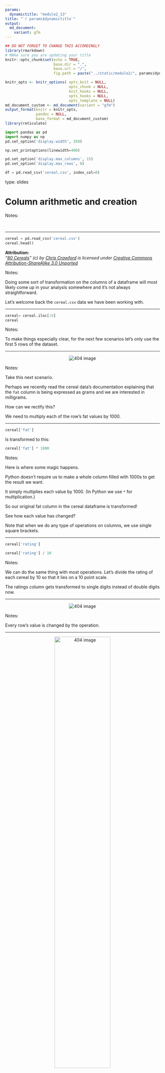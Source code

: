 ```yaml
---
params:
  dynamictitle: "module2_13"
title: "`r params$dynamictitle`"
output: 
  md_document:
    variant: gfm
---
```



```r
## DO NOT FORGET TO CHANGE THIS ACCORDINGLY 
library(rmarkdown)
# MAke sure you are updating your title 
knitr::opts_chunk$set(echo = TRUE,
                      base.dir = ".", 
                      base.url = "/",
                      fig.path = paste("../static/module2/", params$dynamictitle,"/", sep = ""))

knitr_opts <- knitr_options( opts_knit = NULL,
                             opts_chunk = NULL,
                             knit_hooks = NULL,
                             opts_hooks = NULL,
                             opts_template = NULL)
md_document_custom <- md_document(variant = "gfm")
output_format(knitr = knitr_opts,
              pandoc = NULL,
              base_format = md_document_custom)
library(reticulate)

```


```python
import pandas as pd
import numpy as np
pd.set_option('display.width', 350)

np.set_printoptions(linewidth=400)

pd.set_option('display.max_columns', 15)
pd.set_option('display.max_rows', 8)

df = pd.read_csv('cereal.csv', index_col=0)
```

type: slides


# Column arithmetic and creation


Notes: 

<br>

---


```python
cereal = pd.read_csv('cereal.csv')
cereal.head()
```

**Attribution:**     
_“[80 Cereals](https://www.kaggle.com/crawford/80-cereals/)” (c) by [Chris Crawford](https://www.linkedin.com/in/crawforc3/) is licensed under [Creative Commons Attribution-ShareAlike 3.0 Unported](http://creativecommons.org/licenses/by-sa/3.0/)_


Notes: 

Doing some sort of transformation on the columns of a dataframe will most likely come up in your analysis somewhere and it's not always straightforward.

Let's welcome back the `cereal.csv` data we have been working with. 

---


```python
cereal= cereal.iloc[:5]
cereal
```



Notes: 

To make things especially clear, for the next few scenarios let's only use the first 5 rows of the dataset.

---

<center> <img src='/module2/times1000.png'  alt="404 image" /></center>


Notes:

Take this next scenario. 

Perhaps we recently read the cereal data's documentation explaining that the `fat` column is being expressed as grams and we are interested in milligrams.   

How can we rectify this?

We need to multiply each of the row's fat values by 1000.

---



```python
cereal['fat']
```

Is transformed to this: 

```python
cereal['fat'] * 1000
```


Notes: 

Here is where some magic happens. 

Python doesn't require us to make a whole column filled with 1000s to get the result we want. 

It simply multiplies each value by 1000. 
(In Python we use `*` for multiplication.)

So our original fat column in the cereal dataframe is transformed! 

See how each value has changed?

Note that when we do any type of operations on columns, we use single square brackets.

---

```python
cereal['rating'] 
```

```python
cereal['rating'] / 10
```


Notes: 

We can do the same thing with most operations.
Let's divide the rating of each cereal by 10 so that it lies on a 10 point scale.   

The ratings column gets transformed to single digits instead of double digits now.

---

<center> <img src='/module2/divide10.png'  alt="404 image" /></center>


Notes: 

Every row's value is changed by the operation.

---

<center> <img src='/module2/sugarcups.png'  width="60%" alt="404 image" /></center>



```python
cereal['sugars'] / cereal['cups']
```




Notes:

We are not limited to simply taking a column and transforming it by a single number, say by multiplying or dividing. We can do operations involving multiple columns as well. Perhaps we wanted to know the amount of sugar (`sugar`) per cup of cereal (`cups`).  

The expected result would look something like this diagram. 

Remember that with any column operation we use only single square brackets on our columns.  

To get our desired output of sugar content per cup our code looks like this.

Each sugar row value is divided by its corresponding cups value.

---

```python
cereal[['sugars']] / cereal[['cups']]
```



Notes: 

Just to stress the point of why we use single square brackets for our operations, here is what happens when we use double square brackets.

This doesn't appear very useful.

---



```python
cereal = pd.read_csv('cereal.csv', usecols=['name', 'mfr','type', 'fat', 'sugars', 'weight', 'cups','rating'])
cereal
```


Notes: 

Up until now, all of these operations have been done without being added to our cereal dataframe. 

Let's explore how we can add new columns to a less detailed version of our cereal dataframe. 

We'll be working with a smaller dataframe containing only a few columns columns so that it's easier to follow the examples.

---

## Column Creation

```python
oz_to_g = 28.3495
cereal['weight'] * oz_to_g
```
 
```python
cereal = cereal.assign(weight_g=cereal['weight'] * oz_to_g)
cereal.head()
```

Notes: 

In the next scenario, we have decided that our `weight` column should show the weight of each cereal in grams instead of ounces.
   
We are going to save the conversion factor of grams to ounces in an object named `oz_to_g`.   
  
Let's start with just the operation for this.

Next, we combine our operation with the implementation of adding it as a new column to the dataframe. 
The verb `.assign()` allows us to specify a column name to our result using an equal sign `=`.    

We are going to name our new column `weight_g` (for grams). 

Just like we did earlier in the module, we need to save the dataframe to an object when making changes involving columns. This will permanently save the column `weight_g` to the dataframe `cereal`. 

---




```python
cereal['sugars'] / cereal['cups']
```


```python
cereal = cereal.assign(sugar_per_cup=cereal['sugars'] / cereal['cups'])
cereal.head()
```


Notes: 

Let's try another example. 

This time we want to save our sugar content per cereal cup as a column in our existing dataframe.

At the top you can see the operation by itself, just for teaching purposes. Then, below, we combine our calculation with `assign()`, naming the column `sugar_per_cup`.

---

# Let’s apply what we learned!

Notes: 

<br>